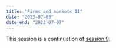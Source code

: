 ```yaml
---
title: "Firms and markets II"
date: "2023-07-03"
date_end: "2023-07-07"
---
```


This session is a continuation of [session 9](/content/09-content.qmd).
